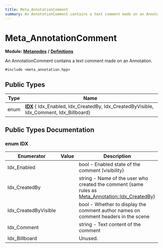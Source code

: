 ```yaml
---
title: Meta_AnnotationComment
summary: An AnnotationComment contains a text comment made on an Annotation. 
---
```


# Meta_AnnotationComment

**Module:** **[Metanodes](../../modules/metanodes/index.mdx)** **/** **[Definitions](../../modules/metanodes/definitions.mdx)**

An AnnotationComment contains a text comment made on an Annotation. 

`#include <meta_annotation.hpp>`

## Public Types

| Type           | Name           |
| -------------- | -------------- |
| enum| **[IDX](#enum-idx)** { Idx_Enabled, Idx_CreatedBy, Idx_CreatedByVisible, Idx_Comment, Idx_Billboard} |

## Public Types Documentation

### enum IDX

| Enumerator | Value | Description |
| ---------- | ----- | ----------- |
| Idx_Enabled | | bool - Enabled state of the comment (visibility)   |
| Idx_CreatedBy | | string - Name of the user who created the comment (same rules as [Meta_Annotation::Idx_CreatedBy](../metanodes/meta-annotation.mdx#enumvalue-idx-createdby))   |
| Idx_CreatedByVisible | | bool - Whether to display the comment author names on comment headers in the scene   |
| Idx_Comment | | string - Text content of the comment   |
| Idx_Billboard | | Unused.   |
